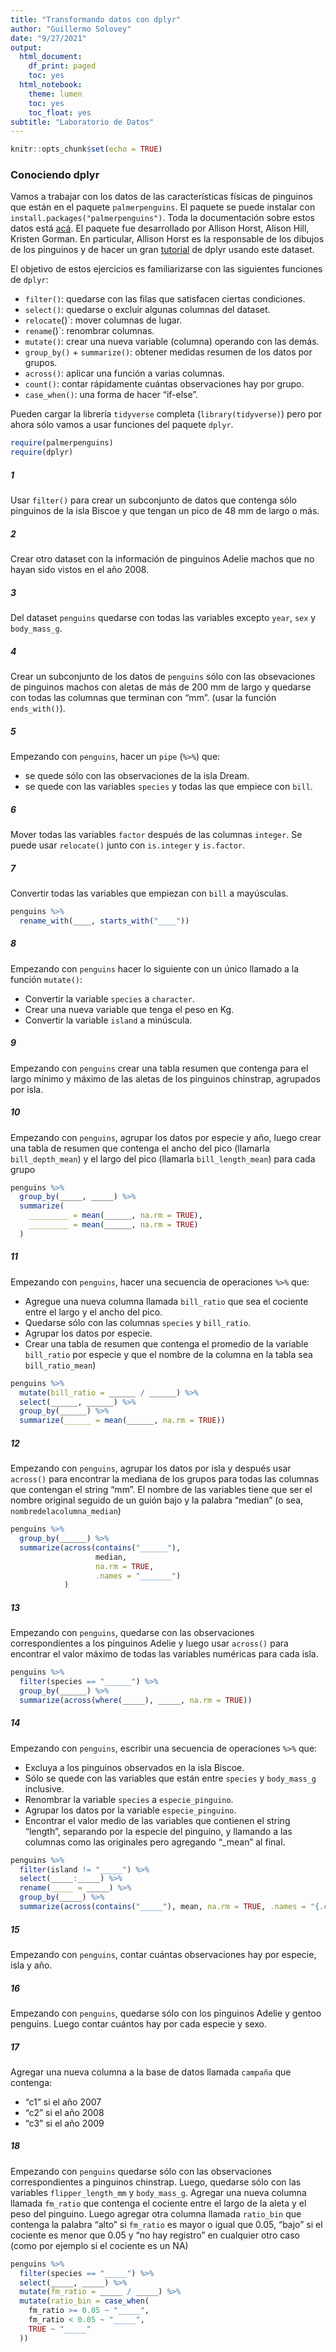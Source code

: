 ```yaml
---
title: "Transformando datos con dplyr"
author: "Guillermo Solovey"
date: "9/27/2021"
output:
  html_document:
    df_print: paged
    toc: yes
  html_notebook:
    theme: lumen
    toc: yes
    toc_float: yes
subtitle: "Laboratorio de Datos"
---
```


```r
knitr::opts_chunk$set(echo = TRUE)
```

### Conociendo dplyr

Vamos a trabajar con los datos de las características físicas de pinguinos que están en el 
paquete `palmerpenguins`. El paquete  se puede instalar con 
`install.packages("palmerpenguins")`. Toda la documentación sobre estos datos está
[acá](https://allisonhorst.github.io/palmerpenguins/). El paquete fue desarrollado por 
Allison Horst, Alison Hill, Kristen Gorman. En particular, Allison Horst es la responsable
de los dibujos de los pinguinos y de hacer un gran [tutorial](https://allisonhorst.shinyapps.io/dplyr-learnr/#section-welcome) de dplyr usando este dataset.

El objetivo de estos ejercicios es familiarizarse con las siguientes funciones de `dplyr`:

* `filter()`: quedarse con las filas que satisfacen ciertas condiciones.
* `select()`: quedarse o excluir algunas columnas del dataset.
* `relocate`()`: mover columnas de lugar.
* `rename`()`: renombrar columnas. 
* `mutate()`: crear una nueva variable (columna) operando con las demás.
* `group_by()` + `summarize()`: obtener medidas resumen de los datos por grupos.
* `across()`: aplicar una función a varias columnas.
* `count()`: contar rápidamente cuántas observaciones hay por grupo.
* `case_when()`: una forma de hacer "if-else".
 

Pueden cargar la librería `tidyverse` completa (`library(tidyverse)`) pero por ahora sólo 
vamos a usar funciones del paquete `dplyr`.

```r
require(palmerpenguins)
require(dplyr)
```


##### 1
Usar `filter()` para crear un subconjunto de datos que contenga sólo pinguinos
de la isla Biscoe y que tengan un pico de 48 mm de largo o más.

##### 2
Crear otro dataset con la información de pinguinos Adelie machos que no hayan
sido vistos en el año 2008.

##### 3
Del dataset `penguins` quedarse con todas las variables excepto `year`, `sex` y 
`body_mass_g`. 

##### 4
Crear un subconjunto de los datos de `penguins` sólo con las obsevaciones de 
pinguinos machos con aletas de más de 200 mm de largo y quedarse con todas las
columnas que terminan con "mm". (usar la función `ends_with()`).

##### 5
Empezando con `penguins`, hacer un `pipe` (`%>%`) que:

* se quede sólo con las observaciones de la isla Dream.
* se quede con las variables `species` y todas las que empiece con `bill`. 

##### 6
Mover todas las variables `factor` después de las columnas `integer`.
Se puede usar `relocate()` junto con `is.integer` y `is.factor`.

##### 7
Convertir todas las variables que empiezan con `bill` a mayúsculas.
```r
penguins %>%
  rename_with(____, starts_with("____"))
```

##### 8
Empezando con `penguins` hacer lo siguiente con un único llamado a la función
`mutate()`:

* Convertir la variable `species` a `character`.
* Crear una nueva variable que tenga el peso en Kg.
* Convertir la variable `island` a minúscula.

##### 9
Empezando con `penguins` crear una tabla resumen que contenga para el 
largo mínimo y máximo de las aletas de los pinguinos chinstrap, agrupados
por isla. 

##### 10
Empezando con `penguins`, agrupar los datos por especie y año, luego crear una tabla 
de resumen que contenga el ancho del pico (llamarla `bill_depth_mean`) y el largo 
del pico (llamarla `bill_length_mean`) para cada grupo

```r
penguins %>%
  group_by(_____, _____) %>%
  summarize(
    _________ = mean(______, na.rm = TRUE),
    _________ = mean(______, na.rm = TRUE)
  )
```


##### 11
Empezando con `penguins`, hacer una secuencia de operaciones ` %>%` que:

* Agregue una nueva columna llamada `bill_ratio` que sea el cociente entre el largo y el 
ancho del pico.
* Quedarse sólo con las columnas `species` y `bill_ratio`.
* Agrupar los datos por especie.
* Crear una tabla de resumen que contenga el promedio de la variable `bill_ratio` por especie
y que el nombre de la columna en la tabla sea `bill_ratio_mean`)

```r
penguins %>%
  mutate(bill_ratio = ______ / ______) %>%
  select(______, ______) %>%
  group_by(______) %>%
  summarize(______ = mean(______, na.rm = TRUE))
```


##### 12
Empezando con `penguins`, agrupar los datos por isla y después usar `across()` para encontrar
la mediana de los grupos para todas las columnas que contengan el string "mm". El nombre 
de las variables tiene que ser el nombre original seguido de un guión bajo y la palabra 
"median" (o sea, `nombredelacolumna_median`)
```r
penguins %>%
  group_by(______) %>%
  summarize(across(contains("______"),
                   median,
                   na.rm = TRUE,
                   .names = "_______")
            )
```


##### 13
Empezando con `penguins`, quedarse con las observaciones correspondientes a los pinguinos
Adelie y luego usar `across()` para encontrar el valor máximo de todas las variables 
numéricas para cada isla.
```r
penguins %>%
  filter(species == "______") %>%
  group_by(______) %>%
  summarize(across(where(_____), _____, na.rm = TRUE))
```


##### 14
Empezando con `penguins`, escribir una secuencia de operaciones ` %>% ` que:

* Excluya a los pinguinos observados en la isla Biscoe.
* Sólo se quede con las variables que están entre `species` y `body_mass_g` inclusive.
* Renombrar la variable `species` a `especie_pinguino`.
* Agrupar los datos por la variable `especie_pinguino`.
* Encontrar el valor medio de las variables que contienen el string “length”, 
separando por la especie del pinguino, y llamando a las columnas como las originales
pero agregando "_mean" al final.

```r
penguins %>%
  filter(island != "_____") %>%
  select(_____:_____) %>%
  rename(_____ = _____) %>%
  group_by(_____) %>%
  summarize(across(contains("_____"), mean, na.rm = TRUE, .names = "{.col}_avg"))
```


##### 15
Empezando con `penguins`, contar cuántas observaciones hay por especie, isla y año.

##### 16
Empezando con `penguins`, quedarse sólo con los pinguinos Adelie y gentoo penguins. Luego
contar cuántos hay por cada especie y sexo.

##### 17
Agregar una nueva columna a la base de datos llamada `campaña` que contenga:

* “c1” si el año 2007
* “c2” si el año 2008
* “c3” si el año 2009

##### 18
Empezando con `penguins` quedarse sólo con las observaciones correspondientes a pinguinos
chinstrap. Luego, quedarse sólo con las variables `flipper_length_mm` y `body_mass_g`. 
Agregar una nueva columna llamada `fm_ratio` que contenga el cociente entre el largo de la 
aleta y el peso del pinguino. Luego agregar otra columna llamada `ratio_bin` que contenga
la palabra "alto" si `fm_ratio` es mayor o igual que 0.05, "bajo" si el cociente es menor
que 0.05 y "no hay registro" en cualquier otro caso (como por ejemplo si el cociente es
un NA)

```r
penguins %>%
  filter(species == "_____") %>%
  select(_____, _____) %>%
  mutate(fm_ratio = _____ / _____) %>%
  mutate(ratio_bin = case_when(
    fm_ratio >= 0.05 ~ "_____",
    fm_ratio < 0.05 ~ "_____",
    TRUE ~ "_____"
  ))
```


